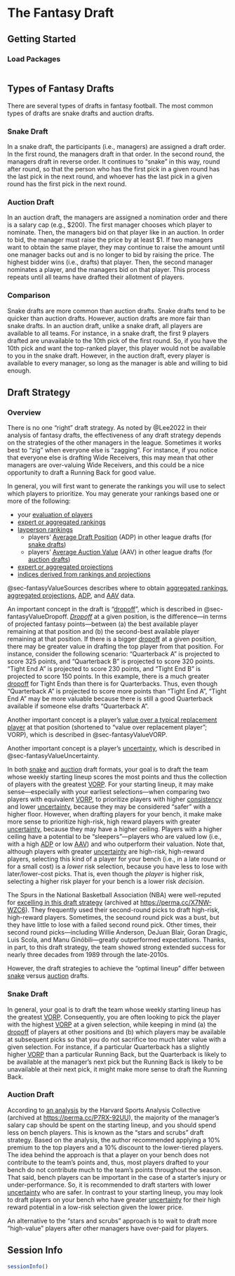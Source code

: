 # The Fantasy Draft {#sec-draft}

## Getting Started {#sec-draftGettingStarted}

### Load Packages {#sec-draftLoadPackages}

```r

```

## Types of Fantasy Drafts {#sec-draftTypes}

There are several types of drafts in fantasy football.
The most common types of drafts are snake drafts and auction drafts.

### Snake Draft {#sec-draftSnake}

In a snake draft, the participants (i.e., managers) are assigned a draft order.
In the first round, the managers draft in that order.
In the second round, the managers draft in reverse order.
It continues to "snake" in this way, round after round, so that the person who has the first pick in a given round has the last pick in the next round, and whoever has the last pick in a given round has the first pick in the next round.

### Auction Draft {#sec-draftAuction}

In an auction draft, the managers are assigned a nomination order and there is a salary cap (e.g., $200).
The first manager chooses which player to nominate.
Then, the managers bid on that player like in an auction.
In order to bid, the manager must raise the price by at least $1.
If two managers want to obtain the same player, they may continue to raise the amount until one manager backs out and is no longer to bid by raising the price.
The highest bidder wins (i.e., drafts) that player.
Then, the second manager nominates a player, and the managers bid on that player.
This process repeats until all teams have drafted their allotment of players.

### Comparison {#sec-draftComparison}

Snake drafts are more common than auction drafts.
Snake drafts tend to be quicker than auction drafts.
However, auction drafts are more fair than snake drafts.
In an auction draft, unlike a snake draft, all players are available to all teams.
For instance, in a snake draft, the first 9 players drafted are unavailable to the 10th pick of the first round.
So, if you have the 10th pick and want the top-ranked player, this player would not be available to you in the snake draft.
However, in the auction draft, every player is available to every manager, so long as the manager is able and willing to bid enough.

## Draft Strategy {#sec-draftStrategy}

### Overview {#sec-draftStrategyOverview}

There is no one "right" draft strategy.
As noted by @Lee2022 in their analysis of fantasy drafts, the effectiveness of any draft strategy depends on the strategies of the other managers in the league.
Sometimes it works best to "zig" when everyone else is "zagging".
For instance, if you notice that everyone else is drafting Wide Receivers, this may mean that other managers are over-valuing Wide Receivers, and this could be a nice opportunity to draft a Running Back for good value.

In general, you will first want to generate the rankings you will use to select which players to prioritize.
You may generate your rankings based one or more of the following:

- your [evaluation of players](player-evaluation.qmd)
- [expert or aggregated rankings](#sec-fantasyValueRankings)
- [layperson rankings](#sec-fantasyValueADPAAV)
    - players' [Average Draft Position](#sec-fantasyValueADPAAV) (ADP) in other league drafts (for [snake drafts](#sec-draftStrategySnake))
    - players' [Average Auction Value](#sec-fantasyValueADPAAV) (AAV) in other league drafts (for [auction drafts](sec-draftStrategyAuction))
- [expert or aggregated projections](#sec-fantasyValueProjections)
- [indices derived from rankings and projections](#sec-fantasyValueIndices)

@sec-fantasyValueSources describes where to obtain [aggregated rankings](#sec-fantasyValueRankings), [aggregated projections](#sec-fantasyValueProjections), [ADP](#sec-fantasyValueADPAAV), and [AAV](#sec-fantasyValueADPAAV) data.

An important concept in the draft is "[dropoff](#sec-fantasyValueDropoff)", which is described in @sec-fantasyValueDropoff.
[*Dropoff*](#sec-fantasyValueDropoff) at a given position, is the difference—in terms of projected fantasy points—between (a) the best available player remaining at that position and (b) the second-best available player remaining at that position.
If there is a bigger [dropoff](#sec-fantasyValueDropoff) at a given position, there may be greater value in drafting the top player from that position.
For instance, consider the following scenario:
"Quarterback A" is projected to score 325 points, and "Quarterback B" is projected to score 320 points.
"Tight End A" is projected to score 230 points, and "Tight End B" is projected to score 150 points.
In this example, there is a much greater [dropoff](#sec-fantasyValueDropoff) for Tight Ends than there is for Quarterbacks.
Thus, even though "Quarterback A" is projected to score more points than "Tight End A", "Tight End A" may be more valuable because there is still a good Quarterback available if someone else drafts "Quarterback A".

Another important concept is a player's [value over a typical replacement player](#sec-fantasyValueVORP) at that position (shortened to "value over replacement player"; VORP), which is described in @sec-fantasyValueVORP.

Another important concept is a player's [uncertainty](#sec-fantasyValueUncertainty), which is described in @sec-fantasyValueUncertainty.

In both [snake](#sec-draftStrategySnake) and [auction](#sec-draftStrategyAuction) draft formats, your goal is to draft the team whose weekly starting lineup scores the most points and thus the collection of players with the greatest [VORP](#sec-fantasyValueVORP).
For your starting lineup, it may make sense—especially with your earliest selections—when comparing two players with equivalent [VORP](#sec-fantasyValueVORP), to prioritize players with higher [consistency](#sec-evalHistoricalConsistency) and lower [uncertainty](#sec-fantasyValueUncertainty), because they may be considered "safer" with a higher floor.
However, when drafting players for your bench, it make make more sense to prioritize high-risk, high reward players with greater [uncertainty](#sec-fantasyValueUncertainty), because they may have a higher ceiling.
Players with a higher ceiling have a potential to be "sleepers"—players who are valued low (i.e., with a high [ADP](#sec-fantasyValueADPAAV) or low [AAV](#sec-fantasyValueADPAAV)) and who outperform their valuation.
Note that, although players with greater [uncertainty](#sec-fantasyValueUncertainty) are high-risk, high-reward players, selecting this kind of a player for your bench (i.e., in a late round or for a small cost) is a *lower* risk selection, because you have less to lose with later/lower-cost picks.
That is, even though the *player* is higher risk, selecting a higher risk player for your bench is a lower risk *decision*.

The Spurs in the National Basketball Association (NBA) were well-reputed for [excelling in this draft strategy](https://harvardsportsanalysis.org/2013/11/beating-the-nba-draft-does-any-team-outperform-expectations/) (archived at <https://perma.cc/X7NW-WZC6>).
They frequently used their second-round picks to draft high-risk, high-reward players.
Sometimes, the secound round pick was a bust, but they have little to lose with a failed second round pick.
Other times, their second round picks—including Willie Anderson, DeJuan Blair, Goran Dragic, Luis Scola, and Manu Ginóbili—greatly outperformed expectations.
Thanks, in part, to this draft strategy, the team showed strong extended success for nearly three decades from 1989 through the late-2010s.

However, the draft strategies to achieve the "optimal lineup" differ between [snake](#sec-draftStrategySnake) versus [auction](#sec-draftStrategyAuction) drafts.

### Snake Draft {#sec-draftStrategySnake}

In general, your goal is to draft the team whose weekly starting lineup has the greatest [VORP](#sec-fantasyValueVORP).
Consequently, you are often looking to pick the player with the highest [VORP](#sec-fantasyValueVORP) at a given selection, while keeping in mind (a) the [dropoff](#sec-fantasyValueDropoff) of players at other positions and (b) which players may be available at subsequent picks so that you do not sacrifice too much later value with a given selection.
For instance, if a particular Quarterback has a slightly higher [VORP](#sec-fantasyValueVORP) than a particular Running Back, but the Quarterback is likely to be available at the manager's next pick but the Running Back is likely to be unavailable at their next pick, it might make more sense to draft the Running Back.

### Auction Draft {#sec-draftStrategyAuction}

According to [an analysis](https://harvardsportsanalysis.wordpress.com/wp-content/uploads/2012/04/fantasyfootballdraftanalysis1.pdf) by the Harvard Sports Analysis Collective (archived at <https://perma.cc/P7RX-92UU>), the majority of the manager's salary cap should be spent on the starting lineup, and you should spend less on bench players.
This is known as the "stars and scrubs" draft strategy.
Based on the analysis, the author recommended applying a 10% premium to the top players and a 10% discount to the lower-tiered players.
The idea behind the approach is that a player on your bench does not contribute to the team's points and, thus, most players drafted to your bench do not contribute much to the team's points throughout the season.
That said, bench players can be important in the case of a starter's injury or under-performance.
So, it is recommended to draft starters with lower [uncertainty](#sec-fantasyValueUncertainty) who are safer.
In contrast to your starting lineup, you may look to draft players on your bench who have greater [uncertainty](#sec-fantasyValueUncertainty) for their high reward potential in a low-risk selection given the lower price.

An alternative to the "stars and scrubs" approach is to wait to draft more "high-value" players after other managers have over-paid for players.

::: {.content-visible when-format="html"}

## Session Info {#sec-draftSessionInfo}

```r
sessionInfo()
```

:::
